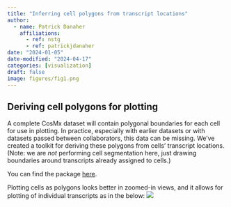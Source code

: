 ```yaml
---
title: "Inferring cell polygons from transcript locations"
author:
  - name: Patrick Danaher
    affiliations:
      - ref: nstg
      - ref: patrickjdanaher
date: "2024-01-05"
date-modified: "2024-04-17"
categories: [visualization]
draft: false
image: figures/fig1.png
---
```



## Deriving cell polygons for plotting

A complete CosMx dataset will contain polygonal boundaries for each cell for use in plotting. In practice, especially with earlier datasets or with datasets passed between collaborators, this data can be missing. 
We've created a toolkit for deriving these polygons from cells' transcript locations. (Note: we are *not* performing cell segmentation here, just drawing boundaries around transcripts already assigned to cells.)

You can find the package [here](https://github.com/Nanostring-Biostats/CosMx-Analysis-Scratch-Space/tree/Main/_code/cellPoly){target="_blank"}.

Plotting cells as polygons looks better in zoomed-in views, and it allows for plotting of individual transcripts as in the below:
![](figures/fig1.png)
 


